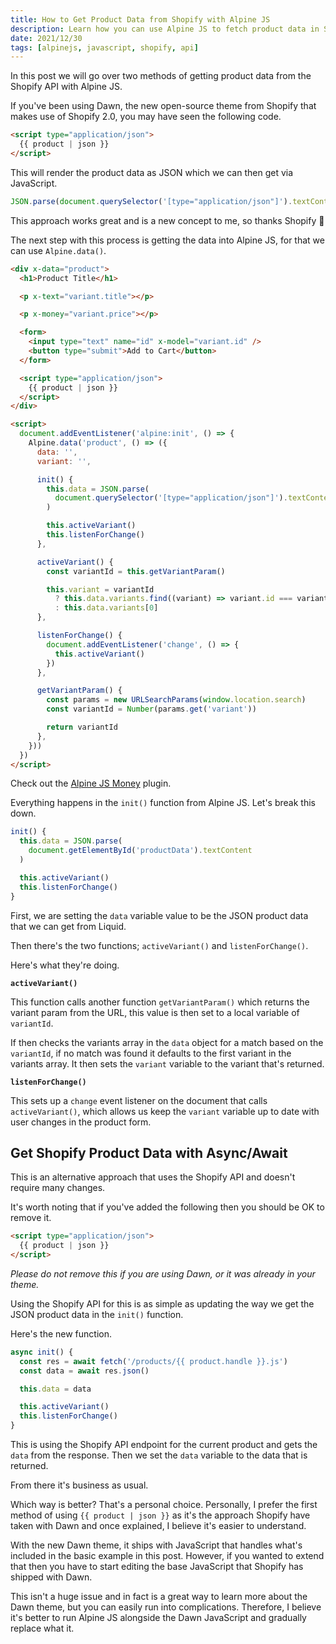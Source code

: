 ```yaml
---
title: How to Get Product Data from Shopify with Alpine JS
description: Learn how you can use Alpine JS to fetch product data in Shopify.
date: 2021/12/30
tags: [alpinejs, javascript, shopify, api]
---
```


In this post we will go over two methods of getting product data from the Shopify API with Alpine JS.

If you've been using Dawn, the new open-source theme from Shopify that makes use of Shopify 2.0, you may have seen the following code.

```html
<script type="application/json">
  {{ product | json }}
</script>
```

This will render the product data as JSON which we can then get via JavaScript.

```js
JSON.parse(document.querySelector('[type="application/json"]').textContent)
```

This approach works great and is a new concept to me, so thanks Shopify 🙌

The next step with this process is getting the data into Alpine JS, for that we can use `Alpine.data()`.

```html
<div x-data="product">
  <h1>Product Title</h1>

  <p x-text="variant.title"></p>

  <p x-money="variant.price"></p>

  <form>
    <input type="text" name="id" x-model="variant.id" />
    <button type="submit">Add to Cart</button>
  </form>

  <script type="application/json">
    {{ product | json }}
  </script>
</div>

<script>
  document.addEventListener('alpine:init', () => {
    Alpine.data('product', () => ({
      data: '',
      variant: '',

      init() {
        this.data = JSON.parse(
          document.querySelector('[type="application/json"]').textContent
        )

        this.activeVariant()
        this.listenForChange()
      },

      activeVariant() {
        const variantId = this.getVariantParam()

        this.variant = variantId
          ? this.data.variants.find((variant) => variant.id === variantId)
          : this.data.variants[0]
      },

      listenForChange() {
        document.addEventListener('change', () => {
          this.activeVariant()
        })
      },

      getVariantParam() {
        const params = new URLSearchParams(window.location.search)
        const variantId = Number(params.get('variant'))

        return variantId
      },
    }))
  })
</script>
```

<Callout text="`x-money` is an custom Alpine JS directive that replicates the `| money` filter." />

Check out the [Alpine JS Money](https://github.com/markmead/alpinejs-money) plugin.

Everything happens in the `init()` function from Alpine JS. Let's break this down.

```js
init() {
  this.data = JSON.parse(
    document.getElementById('productData').textContent
  )

  this.activeVariant()
  this.listenForChange()
}
```

First, we are setting the `data` variable value to be the JSON product data that we can get from Liquid.

Then there's the two functions; `activeVariant()` and `listenForChange()`.

Here's what they're doing.

**`activeVariant()`**

This function calls another function `getVariantParam()` which returns the variant param from the URL, this value is then set to a local variable of `variantId`.

If then checks the variants array in the `data` object for a match based on the `variantId`, if no match was found it defaults to the first variant in the variants array. It then sets the `variant` variable to the variant that's returned.

<Callout text="The variants array is included within `{{ product | json }}`" />

**`listenForChange()`**

This sets up a `change` event listener on the document that calls `activeVariant()`, which allows us keep the `variant` variable up to date with user changes in the product form.

## Get Shopify Product Data with Async/Await

This is an alternative approach that uses the Shopify API and doesn't require many changes.

It's worth noting that if you've added the following then you should be OK to remove it.

```html
<script type="application/json">
  {{ product | json }}
</script>
```

_Please do not remove this if you are using Dawn, or it was already in your theme._

Using the Shopify API for this is as simple as updating the way we get the JSON product data in the `init()` function.

Here's the new function.

```js
async init() {
  const res = await fetch('/products/{{ product.handle }}.js')
  const data = await res.json()

  this.data = data

  this.activeVariant()
  this.listenForChange()
}
```

This is using the Shopify API endpoint for the current product and gets the `data` from the response. Then we set the `data` variable to the data that is returned.

From there it's business as usual.

Which way is better? That's a personal choice. Personally, I prefer the first method of using `{{ product | json }}` as it's the approach Shopify have taken with Dawn and once explained, I believe it's easier to understand.

With the new Dawn theme, it ships with JavaScript that handles what's included in the basic example in this post. However, if you wanted to extend that then you have to start editing the base JavaScript that Shopify has shipped with Dawn.

This isn't a huge issue and in fact is a great way to learn more about the Dawn theme, but you can easily run into complications. Therefore, I believe it's better to run Alpine JS alongside the Dawn JavaScript and gradually replace what it.
